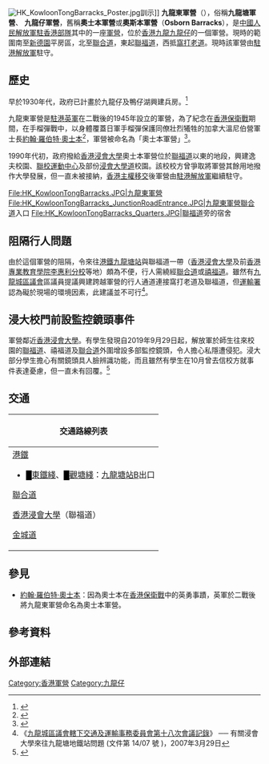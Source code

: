 {{Infobox military structure
|name= Osborn Barracks<br/>九龍東軍營<br/><small>舊稱'''奧士本軍營'''</small>
|image=Kowloon Tong Barracks Overview 2016.jpg
|caption = 九龍東軍營，攝於2016年。
| native_name = {{zh|t=九龍東軍營|labels=no}}
|type = [[軍營|軍營]]
|map_type = Hong Kong
|pushpin_map_caption = 九龍東軍營位於香港內位置。
|location = {{HKG}}
|coordinates = {{Coord|22.337|N|114.180|E|region:GB_type:landmark|display=inline,title}}
|ownership = 
|operator = 
|built = 1945年
|used=1945 - 現在
|architect = 
|built_for = [[英國陸軍部|英國戰爭部]]
|garrison =
|occupants =  [[中國人民解放軍駐香港部隊|中國人民解放軍駐香港部隊]]
}}

[[File:HK_KowloonTongBarracks_Poster.jpg|thumb]]訓示]]
'''九龍東軍營'''（{{lang-en|Kowloon East Barracks}}），俗稱'''九龍塘軍營'''、 '''九龍仔軍營'''，舊稱'''奧士本軍營'''或'''奧斯本軍營'''（'''Osborn Barracks'''），是[[中國人民解放軍駐香港部隊|中國人民解放軍駐香港部隊]]其中的一座[[軍營|軍營]]，位於[[香港|香港]][[九龍|九龍]][[九龍仔|九龍仔]]的一個軍營。現時的範圍南至[[新德園|新德園]]平房區，北至[[聯合道|聯合道]]，東起[[聯福道|聯福道]]，西抵[[窩打老道|窩打老道]]。現時該軍營由[[駐港解放軍|駐港解放軍]]駐守。

==歷史==
早於1930年代，政府已計畫於九龍仔及鴨仔湖興建兵房。<ref>{{Cite web|title=天光報, 1935-08-10|url=https://mmis.hkpl.gov.hk/coverpage/-/coverpage/view?_coverpage_WAR_mmisportalportlet_hsf=%E9%B4%A8%E4%BB%94%E6%B9%96&p_r_p_-1078056564_c=QF757YsWv58JCjtBMMIqojqtreh3NPy7&_coverpage_WAR_mmisportalportlet_o=0&_coverpage_WAR_mmisportalportlet_actual_q=(%20(%20allTermsMandatory:(true)%20OR+all_dc.title:(%E9%B4%A8%E4%BB%94%E6%B9%96)%20OR+all_dc.creator:(%E9%B4%A8%E4%BB%94%E6%B9%96)%20OR+all_dc.contributor:(%E9%B4%A8%E4%BB%94%E6%B9%96)%20OR+all_dc.subject:(%E9%B4%A8%E4%BB%94%E6%B9%96)%20OR+fulltext:(%E9%B4%A8%E4%BB%94%E6%B9%96)%20OR+all_dc.description:(%E9%B4%A8%E4%BB%94%E6%B9%96)%20)%20)&_coverpage_WAR_mmisportalportlet_sort_field=score&_coverpage_WAR_mmisportalportlet_sort_order=desc|access-date=2022-03-16|work=mmis.hkpl.gov.hk|archive-date=2022-03-16|archive-url=https://web.archive.org/web/20220316213246/https://mmis.hkpl.gov.hk/coverpage/-/coverpage/view?_coverpage_WAR_mmisportalportlet_hsf=%E9%B4%A8%E4%BB%94%E6%B9%96&p_r_p_-1078056564_c=QF757YsWv58JCjtBMMIqojqtreh3NPy7&_coverpage_WAR_mmisportalportlet_o=0&_coverpage_WAR_mmisportalportlet_actual_q=(%20(%20allTermsMandatory:(true)%20OR+all_dc.title:(%E9%B4%A8%E4%BB%94%E6%B9%96)%20OR+all_dc.creator:(%E9%B4%A8%E4%BB%94%E6%B9%96)%20OR+all_dc.contributor:(%E9%B4%A8%E4%BB%94%E6%B9%96)%20OR+all_dc.subject:(%E9%B4%A8%E4%BB%94%E6%B9%96)%20OR+fulltext:(%E9%B4%A8%E4%BB%94%E6%B9%96)%20OR+all_dc.description:(%E9%B4%A8%E4%BB%94%E6%B9%96)%20)%20)&_coverpage_WAR_mmisportalportlet_sort_field=score&_coverpage_WAR_mmisportalportlet_sort_order=desc}}</ref>

九龍東軍營是[[駐港英軍|駐港英軍]]在二戰後的1945年設立的軍營，為了紀念在[[香港保衛戰|香港保衛戰]]期間，在手榴彈戰中，以身體覆蓋日軍手榴彈保護同僚壯烈犧牲的加拿大溫尼伯營軍士長[[約翰·羅伯特·奧士本|約翰·羅伯特·奧士本]]<ref name="英勇的士兵">{{cite news |title=英勇的士兵 |url=http://www.mingshengbao.com/tor/article.php?aid=343425 |accessdate=2021-01-25 |work=明聲報 |date=2015-10-12 |archive-date=2021-01-29 |archive-url=https://web.archive.org/web/20210129231033/http://www.mingshengbao.com/tor/article.php?aid=343425 |dead-url=no }}</ref>，軍營被命名為「奧士本軍營」<ref name="奧士本殺身成仁">{{cite web |title=香港保衛戰勳章説故事：奧士本殺身成仁 義救同袍 |url=https://www.watershedhk.com/battleofhongkong-canada-osborn/ |website=www.watershedhk.com |publisher=港識多史 |accessdate=2021-01-25 |archive-date=2021-11-18 |archive-url=https://web.archive.org/web/20211118204219/https://www.watershedhk.com/battleofhongkong-canada-osborn/ |dead-url=no }}</ref>。

1990年代初，政府撥給[[香港浸會大學|香港浸會大學]]奧士本軍營位於[[聯福道|聯福道]]以東的地段，興建逸夫校園、[[聯校運動中心|聯校運動中心]]及部份[[浸會大學道|浸會大學道]]校園。該校校方曾爭取將軍營其餘用地撥作大學發展，但一直未被接納，[[香港主權移交|香港主權移交]]後軍營由[[駐港解放軍|駐港解放軍]]繼續駐守。
<gallery>
File:HK_KowloonTongBarracks.JPG|九龍東軍營
File:HK_KowloonTongBarracks_JunctionRoadEntrance.JPG|九龍東軍營[[聯合道|聯合道]]入口
File:HK_KowloonTongBarracks_Quarters.JPG|[[聯福道|聯福道]]旁的宿舍
</gallery>

==阻隔行人問題==
由於這個軍營的阻隔，令來往[[港鐵|港鐵]][[九龍塘站_(香港)|九龍塘站]]與聯福道一帶（[[香港浸會大學|香港浸會大學]]及前[[香港專業教育學院李惠利分校|香港專業教育學院李惠利分校]]等地）頗為不便，行人需繞經[[聯合道|聯合道]]或[[禧福道|禧福道]]。雖然有[[九龍城區議會|九龍城區議會]]區議員提議興建跨越軍營的行人通道連接窩打老道及聯福道，但[[運輸署|運輸署]]認為礙於現場的環境因素，此建議並不可行<ref>《[http://www.districtcouncils.gov.hk/klc_d/chinese/doc/2TTC_18cmin(F).pdf 九龍城區議會轄下交通及運輸事務委員會第十八次會議記錄]{{dead link|date=2018年2月 |bot=InternetArchiveBot |fix-attempted=yes }}》 ── 有關浸會大學來往九龍塘地鐵站問題 (文件第 14/07 號 )，2007年3月29日</ref>。

==浸大校門前設監控鏡頭事件==
軍營鄰近[[香港浸會大學|香港浸會大學]]。有學生發現自2019年9月29日起，解放軍於師生往來校園的[[聯福道|聯福道]]、禧福道及[[聯合道|聯合道]]外圍增設多部監控鏡頭，令人擔心私隱遭侵犯。浸大部分學生擔心有關鏡頭具人臉辨識功能，而且雖然有學生在10月曾去信校方就事件表達憂慮，但一直未有回覆。<ref>{{cite news |title=【抗暴之戰】解放軍東九龍軍營附近增設大量監控鏡頭 浸大生憂可人面辨識「兜路」走 |url=https://hk.news.appledaily.com/local/realtime/article/20191018/60169640 |accessdate=2019-10-23 |publisher=蘋果日報 |date=2019-10-18 |archive-date=2019-10-18 |archive-url=https://web.archive.org/web/20191018192858/https://hk.news.appledaily.com/local/realtime/article/20191018/60169640 |dead-url=no }}</ref>

== 交通 ==
{| class="mw-collapsible mw-collapsed wikitable" style="background:white; margin: 0 auto; width: auto;" 
! 交通路線列表
|-
|
;[[港鐵|港鐵]]
*<font color="{{東鐵綫色彩}}">█</font>[[東鐵綫|東鐵綫]]、<font color="{{觀塘綫色彩}}">█</font>[[觀塘綫|觀塘綫]]：[[九龍塘站_(香港)|九龍塘站]]B出口
;[[聯合道|聯合道]]
{{九龍新界巴士簡單列表|3C|7|72X|81C|81S|87D|87E|270A|270C|271|271P|281A|281B|281X|887|N271|N281}}
{{過海隧道巴士簡單列表|103|170|182|N170|N182|N373}}{{新界專線小巴簡單列表|616S}}
;[[香港浸會大學|香港浸會大學]]（聯福道）
{{九龍新界巴士簡單列表|208}}{{過海隧道巴士簡單列表|103}}{{九龍專線小巴簡單列表|25M|25MS}}
;[[金城道|金城道]]
{{九龍新界巴士簡單列表|2B|2F|3C|7|85|85A|85B}}{{大嶼山巴士簡單列表|E22}}{{九龍專線小巴簡單列表|29A|72|73}}
|}

== 參見 ==
*[[約翰·羅伯特·奧士本|約翰·羅伯特·奧士本]]：因為奧士本在[[香港保衛戰|香港保衛戰]]中的英勇事蹟，英軍於二戰後將九龍東軍營命名為奧士本軍營。

==參考資料==
{{reflist}}

==外部連結==
{{commonscat|Kowloon East Barracks}}


[[Category:香港軍營|Category:香港軍營]]
[[Category:九龍仔|Category:九龍仔]]